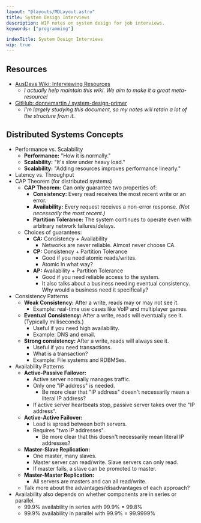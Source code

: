 ```yaml
---
layout: "@layouts/MDLayout.astro"
title: System Design Interviews
description: WIP notes on system design for job interviews.
keywords: ["programming"]

indexTitle: System Design Interviews
wip: true
---
```




## Resources

- [AusDevs Wiki: Interviewing Resources](https://ausdevs.com/resources/interviewing/)
    - *I actually help maintain this wiki. We aim to make it a great meta-resource!*
- [GitHub: donnemartin / system-design-primer](https://github.com/donnemartin/system-design-primer)
    - *I'm largely studying this document, so my notes will retain a lot of the structure from it.*


## Distributed Systems Concepts

- Performance vs. Scalability
    - **Performance:** "How it is normally."
    - **Scalability:** "It's slow under heavy load."
    - **Scalability:** "Adding resources improves performance linearly."
- Latency vs. Throughput
- CAP Theorem (for distributed systems)
    - **CAP Theorem:** Can only guarantee two properties of:
        - **Consistency:** Every read receives the most recent write or an error.
        - **Availability:** Every request receives a non-error response. *(Not necessarily the most recent.)*
        - **Partition Tolerance:** The system continues to operate even with arbitrary network failures/delays.
    - Choices of guarantees:
        - <Exn>**CA:** Consistency + Availability</Exn>
            - <Exn>Networks are never reliable. Almost never choose CA.</Exn>
        - **CP:** Consistency + Partition Tolerance
            - Good if you need atomic reads/writes.
            - <Todo>Atomic in what way?</Todo>
        - **AP:** Availability + Partition Tolerance
            - Good if you need reliable access to the system.
            - <Todo>It also talks about a business needing eventual consistency. Why would a business need it specifically?</Todo>
- Consistency Patterns
    - **Weak Consistency:** After a write, reads may or may not see it.
        - Example: real-time use cases like VoIP and multiplayer games.
    - **Eventual Consistency:** After a write, reads will eventually see it. (Typically milliseconds.)
        - Useful if you need high availability.
        - Example: DNS and email.
    - **Strong consistency:** After a write, reads will always see it.
        - Useful if you need transactions.
        - <Todo>What is a transaction?</Todo>
        - Example: File systems and RDBMSes.
- Availability Patterns
    - **Active-Passive Failover:**
        - Active server normally manages traffic.
        - Only one "IP address" is needed.
            - <Todo>Be more clear that "IP address" doesn't necessarily mean a literal IP address?</Todo>
        - If active server heartbeats stop, passive server takes over the "IP address".
    - **Active-Active Failover:**
        - Load is spread between both servers.
        - Requires "two IP addresses".
            - <Todo>Be more clear that this doesn't necessarily mean literal IP addresses?</Todo>
    - **Master-Slave Replication:**
        - One master, many slaves.
        - Master server can read/write. Slave servers can only read.
        - If master fails, a slave can be promoted to master.
    - **Master-Master Replication:**
        - All servers are masters and can all read/write.
    - <Todo>Talk more about the advantages/disadvantages of each approach?</Todo>
- Availability also depends on whether components are in series or parallel.
    - 99.9% availability in series with 99.9% = 99.8%
    - 99.9% availability in parallel with 99.9% = 99.9999%


